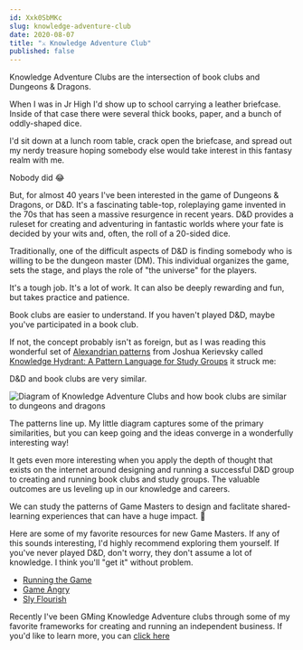 ```yaml
---
id: Xxk0SbMKc
slug: knowledge-adventure-club
date: 2020-08-07
title: "⚔️ Knowledge Adventure Club"
published: false
---
```


Knowledge Adventure Clubs are the intersection of book clubs and Dungeons & Dragons.

When I was in Jr High I'd show up to school carrying a leather briefcase. Inside of that case there were several thick books, paper, and a bunch of oddly-shaped dice.

I'd sit down at a lunch room table, crack open the briefcase, and spread out my nerdy treasure hoping somebody else would take interest in this fantasy realm with me.

Nobody did 😂

But, for almost 40 years I've been interested in the game of Dungeons & Dragons, or D&D. It's a fascinating table-top, roleplaying game invented in the 70s that has seen a massive resurgence in recent years. D&D provides a ruleset for creating and adventuring in fantastic worlds where your fate is decided by your wits and, often, the roll of a 20-sided dice.

Traditionally, one of the difficult aspects of D&D is finding somebody who is willing to be the dungeon master (DM). This individual organizes the game, sets the stage, and plays the role of "the universe" for the players.

It's a tough job. It's a lot of work. It can also be deeply rewarding and fun, but takes practice and patience. 

Book clubs are easier to understand. If you haven't played D&D, maybe you've participated in a book club.

If not, the concept probably isn't as foreign, but as I was reading this wonderful set of [Alexandrian patterns](https://en.wikipedia.org/wiki/Christopher_Alexander) from Joshua Kerievsky called [Knowledge Hydrant: A Pattern Language for Study Groups](https://www.industriallogic.com/papers/khdraft.pdf) it struck me:

D&D and book clubs are very similar.

![Diagram of Knowledge Adventure Clubs and how book clubs are similar to dungeons and dragons](https://res.cloudinary.com/badass-courses/image/fetch/v1665602232/https://joelhooks.com/images/knowledge-adventure-club.png)

The patterns line up. My little diagram captures some of the primary similarities, but you can keep going and the ideas converge in a wonderfully interesting way!

It gets even more interesting when you apply the depth of thought that exists on the internet around designing and running a successful D&D group to creating and running book clubs and study groups. The valuable outcomes are us leveling up in our knowledge and careers.

We can study the patterns of Game Masters to design and faclitate shared-learning experiences that can have a huge impact. 🤯

Here are some of my favorite resources for new Game Masters. If any of this sounds interesting, I'd highly recommend exploring them yourself. If you've never played D&D, don't worry, they don't assume a lot of knowledge. I think you'll "get it" without problem.

* [Running the Game](https://www.youtube.com/playlist?list=PLlUk42GiU2guNzWBzxn7hs8MaV7ELLCP_)
* [Game Angry](https://theangrygm.com/gameangry/)
* [Sly Flourish](https://slyflourish.com/start_here.html)

Recently I've been GMing Knowledge Adventure clubs through some of my favorite frameworks for creating and running an independent business. If you'd like to learn more, you can [click here](https://knowledgeadventure.club)

